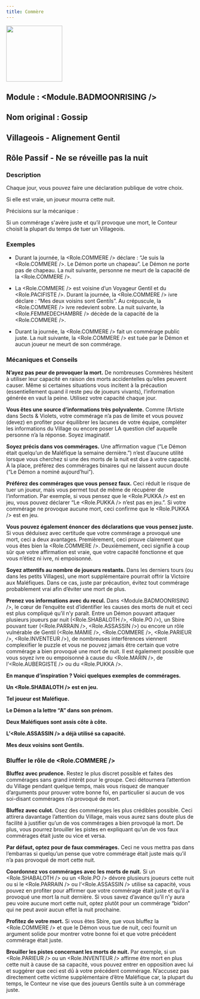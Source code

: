 ```yaml
---
title: Commère
---
```



<img src='/img/blood-on-the-clocktower/roles/commere.png' height='150' />


## Module : <Module.BADMOONRISING />

## Nom original : Gossip

## Villageois - Alignement Gentil

## Rôle Passif - Ne se réveille pas la nuit

### Description

Chaque jour, vous pouvez faire une déclaration publique de votre choix.

Si elle est vraie, un joueur mourra cette nuit.

Précisions sur la mécanique :

Si un commérage s'avère juste et qu’il provoque une mort, le Conteur choisit la plupart du temps de tuer un Villageois.

### Exemples

- Durant la journée, la <Role.COMMERE /> déclare : “Je suis la <Role.COMMERE />. Le Démon porte un chapeau”. Le Démon ne porte pas de chapeau. La nuit suivante, personne ne meurt de la capacité de la <Role.COMMERE />.

- La <Role.COMMERE /> est voisine d’un Voyageur Gentil et du <Role.PACIFISTE />. Durant la journée, la <Role.COMMERE /> ivre déclare : “Mes deux voisins sont Gentils”. Au crépuscule, la <Role.COMMERE /> ivre redevient sobre. La nuit suivante, la <Role.FEMMEDECHAMBRE /> décède de la capacité de la <Role.COMMERE />.

- Durant la journée, la <Role.COMMERE /> fait un commérage public juste. La nuit suivante, la <Role.COMMERE /> est tuée par le Démon et aucun joueur ne meurt de son commérage.

### Mécaniques et Conseils

**N’ayez pas peur de provoquer la mort.** De nombreuses Commères hésitent à utiliser leur capacité en raison des morts accidentelles qu’elles peuvent causer. Même si certaines situations vous incitent à la précaution (essentiellement quand il reste peu de joueurs vivants), l’information générée en vaut la peine. Utilisez votre capacité chaque jour.

**Vous êtes une source d’informations très polyvalente.** Comme l’Artiste dans Sects & Violets, votre commérage n’a pas de limite et vous pouvez (devez) en profiter pour équilibrer les lacunes de votre équipe, compléter les informations du Village ou encore poser LA question clef auquelle personne n’a la réponse. Soyez imaginatif.

**Soyez précis dans vos commérages.** Une affirmation vague (“Le Démon était quelqu’un de Maléfique la semaine dernière.”) n’est d’aucune utilité lorsque vous cherchez si une des morts de la nuit est due à votre capacité. À la place, préférez des commérages binaires qui ne laissent aucun doute (“Le Démon a nominé aujourd’hui”).

**Préférez des commérages que vous pensez faux.** Ceci réduit le risque de tuer un joueur, mais vous permet tout de même de récupérer de l’information. Par exemple, si vous pensez que le <Role.PUKKA /> est en jeu, vous pouvez déclarer “Le <Role.PUKKA /> n’est pas en jeu.”. Si votre commérage ne provoque aucune mort, ceci confirme que le <Role.PUKKA /> est en jeu.

**Vous pouvez également énoncer des déclarations que vous pensez juste.** Si vous déduisez avec certitude que votre commérage a provoqué une mort, ceci a deux avantages. Premièrement, ceci prouve clairement que vous êtes bien la <Role.COMMERE />. Deuxièmement, ceci signifie à coup sûr que votre affirmation est vraie, que votre capacité fonctionne et que vous n’étiez ni ivre, ni empoisonné.

**Soyez attentifs au nombre de joueurs restants.** Dans les derniers tours (ou dans les petits Villages), une mort supplémentaire pourrait offrir la Victoire aux Maléfiques. Dans ce cas, juste par précaution, évitez tout commérage probablement vrai afin d’éviter une mort de plus.

**Prenez vos informations avec du recul.** Dans <Module.BADMOONRISING />, le cœur de l’enquête est d’identifier les causes des morts de nuit et ceci est plus compliqué qu’il n’y paraît. Entre un Démon pouvant attaquer plusieurs joueurs par nuit (<Role.SHABALOTH />, <Role.PO />), un Sbire pouvant tuer (<Role.PARRAIN />, <Role.ASSASSIN />) ou encore un rôle vulnérable de Gentil (<Role.MAMIE />, <Role.COMMERE />, <Role.PARIEUR />, <Role.INVENTEUR />), de nombreuses interférences viennent complexifier le puzzle et vous ne pouvez jamais être certain que votre commérage a bien provoqué une mort de nuit. Il est également possible que vous soyez ivre ou empoisonné à cause du <Role.MARIN />, de l’<Role.AUBERGISTE /> ou du <Role.PUKKA />.

**En manque d’inspiration ? Voici quelques exemples de commérages.**

**Un <Role.SHABALOTH /> est en jeu.**

**Tel joueur est Maléfique.**

**Le Démon a la lettre “A” dans son prénom.**

**Deux Maléfiques sont assis côte à côte.**

**L’<Role.ASSASSIN /> a déjà utilisé sa capacité.**

**Mes deux voisins sont Gentils.**

### Bluffer le rôle de <Role.COMMERE />

**Bluffez avec prudence.** Restez le plus discret possible et faites des commérages sans grand intérêt pour le groupe. Ceci détournera l’attention du Village pendant quelque temps, mais vous risquez de manquer d’arguments pour prouver votre bonne foi, en particulier si aucun de vos soi-disant commérages n’a provoqué de mort.

**Bluffez avec culot.** Osez des commérages les plus crédibles possible. Ceci attirera davantage l’attention du Village, mais vous aurez sans doute plus de facilité à justifier qu’un de vos commérages a bien provoqué la mort. De plus, vous pourrez brouiller les pistes en expliquant qu’un de vos faux commérages était juste ou vice et versa.

**Par défaut, optez pour de faux commérages.** Ceci ne vous mettra pas dans l’embarras si quelqu’un pense que votre commérage était juste mais qu’il n’a pas provoqué de mort cette nuit.

**Coordonnez vos commérages avec les morts de nuit.** Si un <Role.SHABALOTH /> ou un <Role.PO /> dévore plusieurs joueurs cette nuit ou si le <Role.PARRAIN /> ou l’<Role.ASSASSIN /> utilise sa capacité, vous pouvez en profiter pour affirmer que votre commérage était juste et qu’il a provoqué une mort la nuit dernière. Si vous savez d’avance qu’il n’y aura peu voire aucune mort cette nuit, optez plutôt pour un commérage “bidon” qui ne peut avoir aucun effet la nuit prochaine.

**Profitez de votre mort.** Si vous êtes Sbire, que vous bluffez la <Role.COMMERE /> et que le Démon vous tue de nuit, ceci fournit un argument solide pour montrer votre bonne foi et que votre précédent commérage était juste.

**Brouiller les pistes concernant les morts de nuit.** Par exemple, si un <Role.PARIEUR /> ou un <Role.INVENTEUR /> affirme être mort en plus cette nuit à cause de sa capacité, vous pouvez entrer en opposition avec lui et suggérer que ceci est dû à votre précédent commérage. N’accusez pas directement cette victime supplémentaire d’être Maléfique car, la plupart du temps, le Conteur ne vise que des joueurs Gentils suite à un commérage juste.

